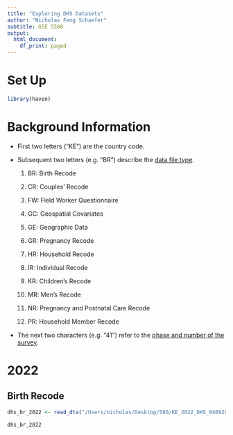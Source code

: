 ```yaml
---
title: "Exploring DHS Datasets"
author: "Nicholas Feng Schaefer"
subtitle: GSE S580
output:
  html_document:
    df_print: paged
---
```


# Set Up
```r
library(haven)
```

# Background Information

* First two letters ("KE") are the country code.

* Subsequent two letters (e.g. "BR") describe the [data file type](https://dhsprogram.com/data/File-Types-and-Names.cfm#CP_JUMP_10138).

    1. BR: Birth Recode
    
    2. CR: Couples' Recode
    
    3. FW: Field Worker Questionnaire
    
    4. GC: Geospatial Covariates
    
    5. GE: Geographic Data
    
    6. GR: Pregnancy Recode
    
    7. HR: Household Recode
    
    8. IR: Individual Recode
    
    9. KR: Children's Recode
    
    10. MR: Men's Recode
    
    11. NR: Pregnancy and Postnatal Care Recode
    
    12. PR: Household Member Recode

* The next two characters (e.g. "41") refer to the [phase and number of the survey]("https://dhsprogram.com/data/File-Types-and-Names.cfm#CP_JUMP_10141").

# 2022

## Birth Recode
```r
dhs_br_2022 <- read_dta("/Users/nicholas/Desktop/580/KE_2022_DHS_04092024_1933_57803/KEBR8BDT/KEBR8BFL.DTA")
```

```r
dhs_br_2022
```





